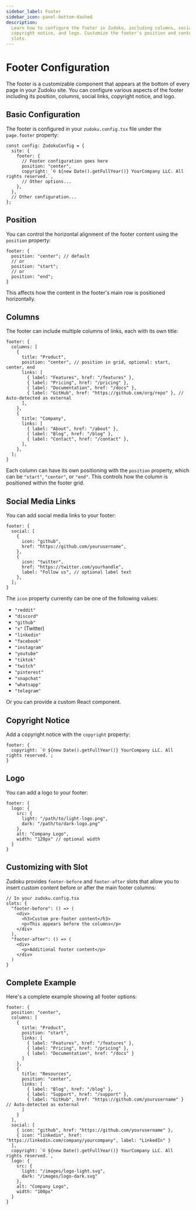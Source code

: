 ```yaml
---
sidebar_label: Footer
sidebar_icon: panel-bottom-dashed
description:
  Learn how to configure the footer in Zudoku, including columns, social links,
  copyright notice, and logo. Customize the footer's position and content with
  slots.
---
```


# Footer Configuration

The footer is a customizable component that appears at the bottom of every page
in your Zudoku site. You can configure various aspects of the footer including
its position, columns, social links, copyright notice, and logo.

## Basic Configuration

The footer is configured in your `zudoku.config.tsx` file under the
`page.footer` property:

```tsx
const config: ZudokuConfig = {
  site: {
    footer: {
      // Footer configuration goes here
      position: "center",
      copyright: `© ${new Date().getFullYear()} YourCompany LLC. All rights reserved.`,
      // Other options...
    },
  },
  // Other configuration...
};
```

## Position

You can control the horizontal alignment of the footer content using the
`position` property:

```tsx
footer: {
  position: "center"; // default
  // or
  position: "start";
  // or
  position: "end";
}
```

This affects how the content in the footer's main row is positioned
horizontally.

## Columns

The footer can include multiple columns of links, each with its own title:

```tsx
footer: {
  columns: [
    {
      title: "Product",
      position: "center", // position in grid, optional: start, center, end
      links: [
        { label: "Features", href: "/features" },
        { label: "Pricing", href: "/pricing" },
        { label: "Documentation", href: "/docs" },
        { label: "GitHub", href: "https://github.com/org/repo" }, // Auto-detected as external
      ],
    },
    {
      title: "Company",
      links: [
        { label: "About", href: "/about" },
        { label: "Blog", href: "/blog" },
        { label: "Contact", href: "/contact" },
      ],
    },
  ];
}
```

Each column can have its own positioning with the `position` property, which can
be `"start"`, `"center"`, or `"end"`. This controls how the column is positioned
within the footer grid.

## Social Media Links

You can add social media links to your footer:

```tsx
footer: {
  social: [
    {
      icon: "github",
      href: "https://github.com/yourusername",
    },
    {
      icon: "twitter",
      href: "https://twitter.com/yourhandle",
      label: "Follow us", // optional label text
    },
  ];
}
```

The `icon` property currently can be one of the following values:

<div className="[&_ul]:grid [&_ul]:grid-cols-[repeat(3,auto)]">

- `"reddit"`
- `"discord"`
- `"github"`
- `"x"` (Twitter)
- `"linkedin"`
- `"facebook"`
- `"instagram"`
- `"youtube"`
- `"tiktok"`
- `"twitch"`
- `"pinterest"`
- `"snapchat"`
- `"whatsapp"`
- `"telegram"`

</div>

Or you can provide a custom React component.

## Copyright Notice

Add a copyright notice with the `copyright` property:

```tsx
footer: {
  copyright: `© ${new Date().getFullYear()} YourCompany LLC. All rights reserved.`;
}
```

## Logo

You can add a logo to your footer:

```tsx
footer: {
  logo: {
    src: {
      light: "/path/to/light-logo.png",
      dark: "/path/to/dark-logo.png"
    },
    alt: "Company Logo",
    width: "120px" // optional width
  }
}
```

## Customizing with Slot

Zudoku provides `footer-before` and `footer-after` slots that allow you to
insert custom content before or after the main footer columns:

```tsx
// In your zudoku.config.tsx
slots: {
  "footer-before": () => (
    <div>
      <h3>Custom pre-footer content</h3>
      <p>This appears before the columns</p>
    </div>
  ),
  "footer-after": () => (
    <div>
      <p>Additional footer content</p>
    </div>
  )
}
```

## Complete Example

Here's a complete example showing all footer options:

```tsx
footer: {
  position: "center",
  columns: [
    {
      title: "Product",
      position: "start",
      links: [
        { label: "Features", href: "/features" },
        { label: "Pricing", href: "/pricing" },
        { label: "Documentation", href: "/docs" }
      ]
    },
    {
      title: "Resources",
      position: "center",
      links: [
        { label: "Blog", href: "/blog" },
        { label: "Support", href: "/support" },
        { label: "GitHub", href: "https://github.com/yourusername" } // Auto-detected as external
      ]
    }
  ],
  social: [
    { icon: "github", href: "https://github.com/yourusername" },
    { icon: "linkedin", href: "https://linkedin.com/company/yourcompany", label: "LinkedIn" }
  ],
  copyright: `© ${new Date().getFullYear()} YourCompany LLC. All rights reserved.`,
  logo: {
    src: {
      light: "/images/logo-light.svg",
      dark: "/images/logo-dark.svg"
    },
    alt: "Company Logo",
    width: "100px"
  }
}
```
